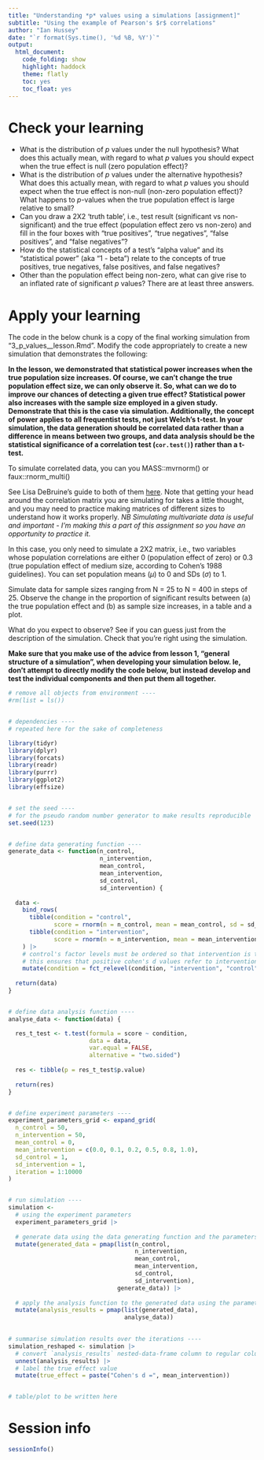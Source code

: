 ```yaml
---
title: "Understanding *p* values using a simulations [assignment]"
subtitle: "Using the example of Pearson's $r$ correlations"
author: "Ian Hussey"
date: "`r format(Sys.time(), '%d %B, %Y')`"
output:
  html_document:
    code_folding: show
    highlight: haddock
    theme: flatly
    toc: yes
    toc_float: yes
---
```


# Check your learning

- What is the distribution of *p* values under the null hypothesis? What does this actually mean, with regard to what *p* values you should expect when the true effect is null (zero population effect)?
- What is the distribution of *p* values under the alternative hypothesis? What does this actually mean, with regard to what *p* values you should expect when the true effect is non-null (non-zero population effect)? What happens to *p*-values when the true population effect is large relative to small? 
- Can you draw a 2X2 'truth table', i.e., test result (significant vs non-significant) and the true effect (population effect zero vs non-zero) and fill in the four boxes with "true positives", "true negatives", "false positives", and "false negatives"?
- How do the statistical concepts of a test's "alpha value" and its "statistical power" (aka "1 - beta") relate to the concepts of true positives, true negatives, false positives, and false negatives? 
- Other than the population effect being non-zero, what can give rise to an inflated rate of significant *p* values? There are at least three answers.

# Apply your learning

The code in the below chunk is a copy of the final working simulation from "3_p_values__lesson.Rmd". Modify the code appropriately to create a new simulation that demonstrates the following: 

**In the lesson, we demonstrated that statistical power increases when the true population size increases. Of course, we can't change the true population effect size, we can only observe it. So, what can we do to improve our chances of detecting a given true effect? Statistical power also increases with the sample size employed in a given study. Demonstrate that this is the case via simulation. Additionally, the concept of power applies to all frequentist tests, not just Welch's t-test. In your simulation, the data generation should be correlated data rather than a difference in means between two groups, and data analysis should be the statistical significance of a correlation test (`cor.test()`) rather than a t-test.**

To simulate correlated data, you can you MASS::mvrnorm() or faux::rnorm_multi()

See Lisa DeBruine's guide to both of them [here](https://debruine.github.io/data-sim-workshops/articles/faux.html#multivariate-normal). Note that getting your head around the correlation matrix you are simulating for takes a little thought, and you may need to practice making matrices of different sizes to understand how it works properly. *NB Simulating multivariate data is useful and important - I'm making this a part of this assignment so you have an opportunity to practice it.*

In this case, you only need to simulate a 2X2 matrix, i.e., two variables whose population correlations are either 0 (population effect of zero) or 0.3 (true population effect of medium size, according to Cohen's 1988 guidelines). You can set population means ($\mu$) to 0 and SDs ($\sigma$) to 1.

Simulate data for sample sizes ranging from N = 25 to N = 400 in steps of 25. Observe the change in the proportion of significant results between (a) the true population effect and (b) as sample size increases, in a table and a plot.

What do you expect to observe? See if you can guess just from the description of the simulation. Check that you're right using the simulation. 

**Make sure that you make use of the advice from lesson 1, "general structure of a simulation", when developing your simulation below. Ie, don't attempt to directly modify the code below, but instead develop and test the individual components and then put them all together.**

```r

# remove all objects from environment ----
#rm(list = ls())


# dependencies ----
# repeated here for the sake of completeness 

library(tidyr)
library(dplyr)
library(forcats)
library(readr)
library(purrr) 
library(ggplot2)
library(effsize)


# set the seed ----
# for the pseudo random number generator to make results reproducible
set.seed(123)


# define data generating function ----
generate_data <- function(n_control,
                          n_intervention,
                          mean_control,
                          mean_intervention,
                          sd_control,
                          sd_intervention) {
  
  data <- 
    bind_rows(
      tibble(condition = "control",
             score = rnorm(n = n_control, mean = mean_control, sd = sd_control)),
      tibble(condition = "intervention",
             score = rnorm(n = n_intervention, mean = mean_intervention, sd = sd_intervention))
    ) |>
    # control's factor levels must be ordered so that intervention is the first level and control is the second
    # this ensures that positive cohen's d values refer to intervention > control and not the other way around.
    mutate(condition = fct_relevel(condition, "intervention", "control"))
  
  return(data)
}


# define data analysis function ----
analyse_data <- function(data) {

  res_t_test <- t.test(formula = score ~ condition, 
                       data = data,
                       var.equal = FALSE,
                       alternative = "two.sided")
  
  res <- tibble(p = res_t_test$p.value)
  
  return(res)
}


# define experiment parameters ----
experiment_parameters_grid <- expand_grid(
  n_control = 50,
  n_intervention = 50,
  mean_control = 0,
  mean_intervention = c(0.0, 0.1, 0.2, 0.5, 0.8, 1.0), 
  sd_control = 1,
  sd_intervention = 1,
  iteration = 1:10000 
)


# run simulation ----
simulation <- 
  # using the experiment parameters
  experiment_parameters_grid |>
  
  # generate data using the data generating function and the parameters relevant to data generation
  mutate(generated_data = pmap(list(n_control,
                                    n_intervention,
                                    mean_control,
                                    mean_intervention,
                                    sd_control,
                                    sd_intervention),
                               generate_data)) |>
  
  # apply the analysis function to the generated data using the parameters relevant to analysis
  mutate(analysis_results = pmap(list(generated_data),
                                 analyse_data))
  

# summarise simulation results over the iterations ----
simulation_reshaped <- simulation |>
  # convert `analysis_results` nested-data-frame column to regular columns in the df. in this case, the p value.
  unnest(analysis_results) |>
  # label the true effect value
  mutate(true_effect = paste("Cohen's d =", mean_intervention))


# table/plot to be written here

```

# Session info

```r

sessionInfo()

```


